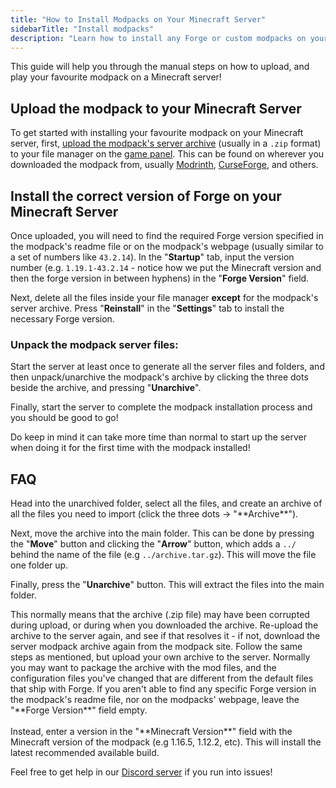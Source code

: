 ```yaml
---
title: "How to Install Modpacks on Your Minecraft Server"
sidebarTitle: "Install modpacks"
description: "Learn how to install any Forge or custom modpacks on your Minecraft servers."
---
```


This guide will help you through the manual steps on how to upload, and play your favourite modpack on a Minecraft server!

## Upload the modpack to your Minecraft Server

To get started with installing your favourite modpack on your Minecraft server, first, [upload the modpack's server archive](../lime/importing-files) (usually in a `.zip` format) to your file manager on the [game panel](https://game.berrybyte.net). This can be found on wherever you downloaded the modpack from, usually [Modrinth](https://modrinth.com), [CurseForge](https://curseforge.com), and others.

## Install the correct version of Forge on your Minecraft Server

Once uploaded, you will need to find the required Forge version specified in the modpack's readme file or on the modpack's webpage (usually similar to a set of numbers like `43.2.14`). In the "**Startup**" tab, input the version number (e.g. `1.19.1-43.2.14` - notice how we put the Minecraft version and then the forge version in between hyphens) in the "**Forge Version**" field. 

Next, delete all the files inside your file manager **except** for the modpack's server archive. Press "**Reinstall**" in the "**Settings**" tab to install the necessary Forge version.

### Unpack the modpack server files:

Start the server at least once to generate all the server files and folders, and then unpack/unarchive the modpack's archive by clicking the three dots beside the archive, and pressing "**Unarchive**". 

Finally, start the server to complete the modpack installation process and you should be good to go!

<Note>Do keep in mind it can take more time than normal to start up the server when doing it for the first time with the modpack installed!</Note>

## FAQ

<Accordion title="Unarchiving the .zip/archive unpacks a folder instead of the files">
Head into the unarchived folder, select all the files, and create an archive of all the files you need to import (click the three dots -> "**Archive**"). 

Next, move the archive into the main folder. This can be done by pressing the "**Move**" button and clicking the "**Arrow**" button, which adds a `../` behind the name of the file (e.g `../archive.tar.gz`). This will move the file one folder up.

Finally, press the "**Unarchive**" button. This will extract the files into the main folder.
</Accordion>

<Accordion title="When I click on the three-dots, I don't see any unarchive button">
This normally means that the archive (.zip file) may have been corrupted during upload, or during when you downloaded the archive. Re-upload the archive to the server again, and see if that resolves it - if not, download the server modpack archive again from the modpack site.
</Accordion>

<Accordion title="How do I upload my own custom modpack to the server">
Follow the same steps as mentioned, but upload your own archive to the server. Normally you may want to package the archive with the mod files, and the configuration files you've changed that are different from the default files that ship with Forge.
</Accordion>

<Accordion title="I don't see any specific Forge version specified for the modpack">
If you aren't able to find any specific Forge version in the modpack's readme file, nor on the modpacks' webpage, leave the "**Forge Version**" field empty. <br/> <br/> Instead, enter a version in the "**Minecraft Version**" field with the Minecraft version of the modpack (e.g 1.16.5, 1.12.2, etc). This will install the latest recommended available build.
</Accordion>


Feel free to get help in our [Discord server](https://berrybyte.net/discord) if you run into issues!